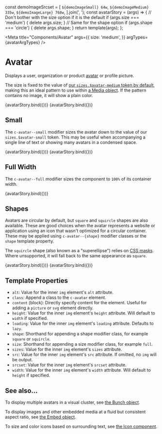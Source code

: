 const demoImageSrcset = [
  `${demoImageSmall} 64w`,
  `${demoImageMedium} 335w`,
  `${demoImageLarge} 768w`,
].join(', ');
const avatarStory = (args) => {
  // Don't bother with the size option if it is the default
  if (args.size === 'medium') {
    delete args.size;
  }
  // Same for the shape option
  if (args.shape === 'circle') {
    delete args.shape;
  }
  return template(args);
};

<Meta
  title="Components/Avatar"
  args={{
    size: 'medium',
  }}
  argTypes={avatarArgTypes}
/>

# Avatar

Displays a user, organization or product [avatar](<https://en.wikipedia.org/wiki/Avatar_(computing)>) or profile picture.

The size is fixed to the value of [our `sizes.$avatar-medium` token by default](/docs/design-tokens-size--page#sizing), making this an ideal pattern to use within [a Media object](/docs/objects-media--image). If the pattern contains no image, it will show a plain color.

<Canvas>
  <Story name="Empty">{avatarStory.bind({})}</Story>
  <Story
    name="With Image"
    args={{ src: demoImageSmall, srcset: demoImageSrcset, sizes: '60px' }}
  >
    {avatarStory.bind({})}
  </Story>
</Canvas>

## Small

The `c-avatar--small` modifier sizes the avatar down to the value of our `sizes.$avatar-small` token. This may be useful when accompanying a single line of text or showing many avatars in a condensed space.

<Canvas>
  <Story
    name="Small (Empty)"
    args={{
      size: 'small',
    }}
  >
    {avatarStory.bind({})}
  </Story>
  <Story
    name="Small (With Image)"
    args={{
      size: 'small',
      src: demoImageSmall,
      srcset: demoImageSrcset,
      sizes: '38px',
    }}
  >
    {avatarStory.bind({})}
  </Story>
</Canvas>

## Full Width

The `c-avatar--full` modifier sizes the component to `100%` of its container width.

<Canvas>
  <Story
    name="Full Width"
    args={{
      src: demoImageSmall,
      srcset: demoImageSrcset,
      size: 'full',
      sizes: '100vw',
    }}
  >
    {avatarStory.bind({})}
  </Story>
</Canvas>

## Shapes

Avatars are circular by default, but `square` and `squircle` shapes are also available. These are good choices when the avatar represents a website or application using an icon that wasn't optimized for a circular container. These may be applied using `c-avatar--{shape}` modifier classes or the `shape` template property.

The `squircle` shape (also known as a "superellipse") relies on [CSS masks](https://caniuse.com/css-masks). Where unsupported, it will fall back to the same appearance as `square`.

<Canvas>
  <Story name="Square" args={{ shape: 'square' }}>
    {avatarStory.bind({})}
  </Story>
  <Story name="Squircle" args={{ shape: 'squircle' }}>
    {avatarStory.bind({})}
  </Story>
</Canvas>

## Template Properties

- `alt`: Value for the inner `img` element's `alt` attribute.
- `class`: Append a class to the `c-avatar` element.
- `content` (block): Directly specify content for the element. Useful for adding a `picture` or `svg` element directly.
- `height`: Value for the inner `img` element's `height` attribute. Will default to `width` if specified.
- `loading`: Value for the inner `img` element's `loading` attribute. Defaults to `lazy`.
- `shape`: Shorthand for appending a shape modifier class, for example `square` or `squircle`.
- `size`: Shorthand for appending a size modifier class, for example `full`.
- `sizes`: Value for the inner `img` element's `sizes` attribute.
- `src`: Value for the inner `img` element's `src` attribute. If omitted, no `img` will be output.
- `srcset`: Value for the inner `img` element's `srcset` attribute.
- `width`: Value for the inner `img` element's `width` attribute. Will default to `height` if specified.

## See also…

To display multiple avatars in a visual cluster, see [the Bunch object](/docs/objects-bunch--of-avatars).

To display images and other embedded media at a fluid but consistent aspect ratio, see [the Embed object](/docs/objects-embed--image).

To size and color icons based on surrounding text, see [the Icon component](/docs/components-icon--basic).
